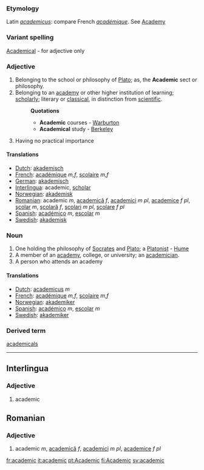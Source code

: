 ===Etymology===
Latin ''[[academicus]]'': compare French ''[[académique]]''. See [[Academy]]
===Variant spelling===
[[Academical]] - for adjective only
===Adjective===
#Belonging to the school or philosophy of [[Plato]]; as, the '''Academic''' sect or philosophy.
#Belonging to an [[academy]] or other higher institution of learning; [[scholarly]]; literary or [[classical]], in distinction from [[scientific]].
#:'''Quotations'''
#:*'''Academic''' courses - [[Warburton]]
#:*'''Academical''' study - [[Berkeley]]
#Having no practical importance
====Translations====
*[[Dutch]]: [[akademisch]]
*[[French]]: [[académique]] ''m,f'', [[scolaire]] ''m,f''
*[[German]]: [[akademisch]]
*[[Interlingua]]: academic, [[scholar]]
*[[Norwegian]]: [[akademisk]]
*[[Romanian]]: academic ''m'', [[academică]] ''f'', [[academici]] ''m pl'', [[academice]] ''f pl'', [[şcolar]] ''m'', [[şcolară]] ''f'', [[şcolari]] ''m pl'', [[şcolare]] ''f pl''
*[[Spanish]]: [[académico]] ''m'', [[escolar]] ''m''
*[[Swedish]]: [[akademisk]]

===Noun===
#One holding the philosophy of [[Socrates]] and [[Plato]]; a [[Platonist]] - [[Hume]]
#A member of an [[academy]], college, or university; an [[academician]].
#A person who attends an academy

====Translations====
*[[Dutch]]: [[academicus]] ''m''
*[[French]]: [[académique]] ''m,f'', [[scolaire]] ''m,f''
*[[Norwegian]]: [[akademiker]]
*[[Spanish]]: [[académico]] ''m'', [[escolar]] ''m''
*[[Swedish]]: [[akademiker]]

===Derived term===
[[academicals]]
----
==Interlingua==
===Adjective===
#academic

==Romanian==
===Adjective===
#academic ''m'', [[academică]] ''f'', [[academici]] ''m pl'', [[academice]] ''f pl''

[[fr:academic]]
[[it:academic]]
[[pt:Academic]]
[[fi:Academic]]
[[sv:academic]]